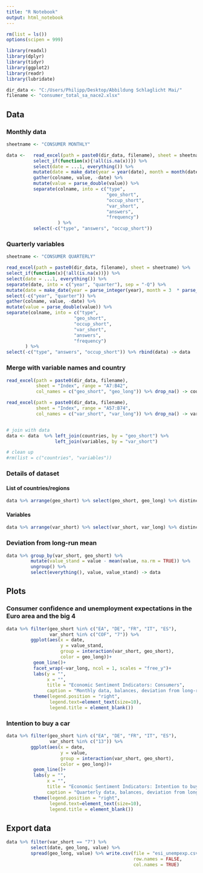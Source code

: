 ```yaml
---
title: "R Notebook"
output: html_notebook
---
```


```r
rm(list = ls())
options(scipen = 999)

library(readxl)
library(dplyr)
library(tidyr)
library(ggplot2)
library(readr)
library(lubridate)

dir_data <- "C:/Users/Philipp/Desktop/Abbildung Schlaglicht Mai/" 
filename <- "consumer_total_sa_nace2.xlsx"
```


## Data

### Monthly data

```r

sheetname <- "CONSUMER MONTHLY"

data <-   read_excel(path = paste0(dir_data, filename), sheet = sheetname) %>%
          select_if(function(x){!all(is.na(x))}) %>%
          select(date = ...1, everything()) %>% 
          mutate(date = make_date(year = year(date), month = month(date), day = 1)) %>%
          gather(colname, value, -date) %>%
          mutate(value = parse_double(value)) %>%
          separate(colname, into = c("type", 
                                     "geo_short", 
                                     "occup_short", 
                                     "var_short", 
                                     "answers", 
                                     "frequency")
                   ) %>%
          select(-c("type", "answers", "occup_short"))
```

### Quarterly variables

```r

sheetname <- "CONSUMER QUARTERLY"

read_excel(path = paste0(dir_data, filename), sheet = sheetname) %>%
select_if(function(x){!all(is.na(x))}) %>%
select(date = ...1, everything()) %>% 
separate(date, into = c("year", "quarter"), sep = "-Q") %>%
mutate(date = make_date(year = parse_integer(year), month = 3  * parse_integer(quarter), day = 1)) %>%
select(-c("year", "quarter")) %>%
gather(colname, value, -date) %>%
mutate(value = parse_double(value)) %>%
separate(colname, into = c("type", 
                         "geo_short", 
                         "occup_short", 
                         "var_short", 
                         "answers", 
                         "frequency")
       ) %>%
select(-c("type", "answers", "occup_short")) %>% rbind(data) -> data
```

### Merge with variable names and country

```r
read_excel(path = paste0(dir_data, filename), 
           sheet = "Index", range = "A7:B42",
           col_names = c("geo_short", "geo_long")) %>% drop_na() -> countries

read_excel(path = paste0(dir_data, filename), 
           sheet = "Index", range = "A57:B74",
           col_names = c("var_short", "var_long")) %>% drop_na() -> variables


# join with data
data <- data  %>% left_join(countries, by = "geo_short") %>%
                  left_join(variables, by = "var_short") 

# clean up
#rm(list = c("countries", "variables"))
```

### Details of dataset

#### List of countries/regions

```r
data %>% arrange(geo_short) %>% select(geo_short, geo_long) %>% distinct
```

#### Variables

```r
data %>% arrange(var_short) %>% select(var_short, var_long) %>% distinct
```

### Deviation from long-run mean

```r
data %>% group_by(var_short, geo_short) %>%
         mutate(value_stand = value - mean(value, na.rm = TRUE)) %>%
         ungroup() %>%
         select(everything(), value, value_stand) -> data
```


## Plots

### Consumer confidence and unemployment expectations in the Euro area and the big 4

```r
data %>% filter(geo_short %in% c("EA", "DE", "FR", "IT", "ES"), 
                var_short %in% c("COF", "7")) %>% 
         ggplot(aes(x = date, 
                    y = value_stand, 
                    group = interaction(var_short, geo_short), 
                    color = geo_long))+
          geom_line()+
          facet_wrap(~var_long, ncol = 1, scales = "free_y")+  
          labs(y = "", 
               x = "", 
               title = "Economic Sentiment Indicators: Consumers", 
               caption = "Monthly data, balances, deviation from long-run mean. Source: European Commission")+
          theme(legend.position = "right",
                legend.text=element_text(size=10),
                legend.title = element_blank())
```

### Intention to buy a car

```r
data %>% filter(geo_short %in% c("EA", "DE", "FR", "IT", "ES"), 
                var_short %in% c("13")) %>% 
         ggplot(aes(x = date, 
                    y = value, 
                    group = interaction(var_short, geo_short), 
                    color = geo_long))+
          geom_line()+
          labs(y = "", 
               x = "", 
               title = "Economic Sentiment Indicators: Intention to buy a car in the next 12 months", 
               caption = "Quarterly data, balances, deviation from long-run mean. Source: European Commission")+
          theme(legend.position = "right",
                legend.text=element_text(size=10),
                legend.title = element_blank())
```

## Export data

```r
data %>% filter(var_short == "7") %>% 
         select(date, geo_long, value) %>%
         spread(geo_long, value) %>% write.csv(file = "esi_unempexp.csv", 
                                               row.names = FALSE, 
                                               col.names = TRUE)

```

